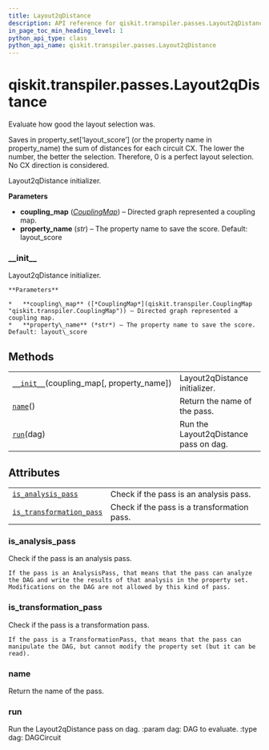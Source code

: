 ```yaml
---
title: Layout2qDistance
description: API reference for qiskit.transpiler.passes.Layout2qDistance
in_page_toc_min_heading_level: 1
python_api_type: class
python_api_name: qiskit.transpiler.passes.Layout2qDistance
---
```


<span id="qiskit-transpiler-passes-layout2qdistance" />

# qiskit.transpiler.passes.Layout2qDistance

<Class id="qiskit.transpiler.passes.Layout2qDistance" isDedicatedPage={true} github="https://github.com/qiskit/qiskit/tree/stable/0.18/qiskit/transpiler/passes/layout/layout_2q_distance.py" signature="Layout2qDistance(*args, **kwargs)" modifiers="class">
  Evaluate how good the layout selection was.

  Saves in property\_set\[‘layout\_score’] (or the property name in property\_name) the sum of distances for each circuit CX. The lower the number, the better the selection. Therefore, 0 is a perfect layout selection. No CX direction is considered.

  Layout2qDistance initializer.

  **Parameters**

  *   **coupling\_map** ([*CouplingMap*](qiskit.transpiler.CouplingMap "qiskit.transpiler.CouplingMap")) – Directed graph represented a coupling map.
  *   **property\_name** (*str*) – The property name to save the score. Default: layout\_score

  ### \_\_init\_\_

  <Function id="qiskit.transpiler.passes.Layout2qDistance.__init__" signature="__init__(coupling_map, property_name='layout_score')">
    Layout2qDistance initializer.

    **Parameters**

    *   **coupling\_map** ([*CouplingMap*](qiskit.transpiler.CouplingMap "qiskit.transpiler.CouplingMap")) – Directed graph represented a coupling map.
    *   **property\_name** (*str*) – The property name to save the score. Default: layout\_score
  </Function>

  ## Methods

  |                                                                                                                                                          |                                       |
  | -------------------------------------------------------------------------------------------------------------------------------------------------------- | ------------------------------------- |
  | [`__init__`](#qiskit.transpiler.passes.Layout2qDistance.__init__ "qiskit.transpiler.passes.Layout2qDistance.__init__")(coupling\_map\[, property\_name]) | Layout2qDistance initializer.         |
  | [`name`](#qiskit.transpiler.passes.Layout2qDistance.name "qiskit.transpiler.passes.Layout2qDistance.name")()                                             | Return the name of the pass.          |
  | [`run`](#qiskit.transpiler.passes.Layout2qDistance.run "qiskit.transpiler.passes.Layout2qDistance.run")(dag)                                             | Run the Layout2qDistance pass on dag. |

  ## Attributes

  |                                                                                                                                                                  |                                             |
  | ---------------------------------------------------------------------------------------------------------------------------------------------------------------- | ------------------------------------------- |
  | [`is_analysis_pass`](#qiskit.transpiler.passes.Layout2qDistance.is_analysis_pass "qiskit.transpiler.passes.Layout2qDistance.is_analysis_pass")                   | Check if the pass is an analysis pass.      |
  | [`is_transformation_pass`](#qiskit.transpiler.passes.Layout2qDistance.is_transformation_pass "qiskit.transpiler.passes.Layout2qDistance.is_transformation_pass") | Check if the pass is a transformation pass. |

  ### is\_analysis\_pass

  <Attribute id="qiskit.transpiler.passes.Layout2qDistance.is_analysis_pass">
    Check if the pass is an analysis pass.

    If the pass is an AnalysisPass, that means that the pass can analyze the DAG and write the results of that analysis in the property set. Modifications on the DAG are not allowed by this kind of pass.
  </Attribute>

  ### is\_transformation\_pass

  <Attribute id="qiskit.transpiler.passes.Layout2qDistance.is_transformation_pass">
    Check if the pass is a transformation pass.

    If the pass is a TransformationPass, that means that the pass can manipulate the DAG, but cannot modify the property set (but it can be read).
  </Attribute>

  ### name

  <Function id="qiskit.transpiler.passes.Layout2qDistance.name" signature="name()">
    Return the name of the pass.
  </Function>

  ### run

  <Function id="qiskit.transpiler.passes.Layout2qDistance.run" signature="run(dag)">
    Run the Layout2qDistance pass on dag. :param dag: DAG to evaluate. :type dag: DAGCircuit
  </Function>
</Class>


